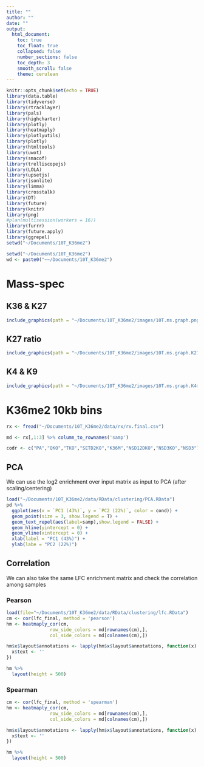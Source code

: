 ```yaml
---
title: ""
author: ""
date: ""
output:
  html_document:
    toc: true
    toc_float: true
    collapsed: false
    number_sections: false
    toc_depth: 3
    smooth_scroll: false
    theme: cerulean
---
```


```r
knitr::opts_chunk$set(echo = TRUE)
library(data.table)
library(tidyverse)
library(rtracklayer)
library(pals)
library(highcharter)
library(plotly)
library(heatmaply)
library(plotlyutils)
library(plotly)
library(htmltools)
library(uwot)
library(smacof)
library(trelliscopejs)
library(LOLA)
library(upsetjs)
library(jsonlite)
library(limma)
library(crosstalk)
library(DT)
library(future)
library(knitr)
library(png)
#plan(multisession(workers = 16))
library(furrr)
library(future.apply)
library(ggrepel)
setwd("~/Documents/10T_K36me2")
```

```r
setwd("~/Documents/10T_K36me2")
wd <- paste0("~~/Documents/10T_K36me2")
```

# Mass-spec

## K36 & K27
```r
include_graphics(path = "~/Documents/10T_K36me2/images/10T.ms.graph.png",dpi = 600)
```

## K27 ratio
```r
include_graphics(path = "~/Documents/10T_K36me2/images/10T.ms.graph.K27ratio.png",dpi = 600)
```

## K4 & K9
```r
include_graphics(path = "~/Documents/10T_K36me2/images/10T.ms.graph.K4me.K9me.png",dpi = 600)
```

# K36me2 10kb bins

```r
rx <- fread("~/Documents/10T_K36me2/data/rx/rx.final.csv")

md <- rx[,1:3] %>% column_to_rownames('samp')

codr <- c("PA","QKO","TKO","SETD2KO","K36M","NSD12DKO","NSD3KO","NSD3")
```


## PCA

We can use the log2 enrichment over input matrix as input to PCA (after scaling/centering)
```r
load("~/Documents/10T_K36me2/data/RData/clustering/PCA.RData")
pd %>%
  ggplot(aes(x = `PC1 (43%)`, y = `PC2 (22%)`, color = cond)) +
  geom_point(size = 3, show.legend = T) +
  geom_text_repel(aes(label=samp),show.legend = FALSE) +
  geom_hline(yintercept = 0) +
  geom_vline(xintercept = 0) +
  xlab(label = "PC1 (43%)") +
  ylab(labe = "PC2 (22%)")
```

## Correlation {.tabset}

We can also take the same LFC enrichment matrix and check the correlation among samples

### Pearson
```r
load(file="~/Documents/10T_K36me2/data/RData/clustering/lfc.RData")
cm <- cor(lfc_final, method = 'pearson')
hm <- heatmaply_cor(cm, 
                row_side_colors = md[rownames(cm),],
                col_side_colors = md[colnames(cm),])

hm$x$layout$annotations <- lapply(hm$x$layout$annotations, function(x) {
  x$text <- ''
})

hm %>%
  layout(height = 500)
```

### Spearman

```r
cm <- cor(lfc_final, method = 'spearman')
hm <- heatmaply_cor(cm, 
                row_side_colors = md[rownames(cm),],
                col_side_colors = md[colnames(cm),])

hm$x$layout$annotations <- lapply(hm$x$layout$annotations, function(x) {
  x$text <- ''
})

hm %>%
  layout(height = 500)
```

